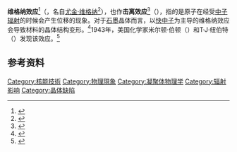 '''维格纳效应'''<ref>{{cite book |editor=王运 |title=新编英汉科技大词典 |date=1988 |publisher=[[科学技术文献出版社|科学技术文献出版社]] |isbn=978-7-5023-0064-7 |url=https://www.google.com/books/edition/%E6%96%B0%E7%BC%96%E8%8B%B1%E6%B1%89%E7%A7%91%E6%8A%80%E5%A4%A7%E8%AF%8D%E5%85%B8/dji5AAAAIAAJ?hl=en&gbpv=1&bsq=%E2%80%9C%E7%BB%B4%E6%A0%BC%E7%BA%B3%E6%95%88%E5%BA%94%E2%80%9D&kptab=overview |accessdate=2021-04-14 |language=zh}}</ref>（{{lang-en|Wigner effect}}，名自[[尤金·维格纳|尤金·维格纳]]<ref>{{cite journal | doi = 10.1063/1.1707653 | title = Theoretical Physics in the Metallurgical Laboratory of Chicago | url = https://archive.org/details/sim_journal-of-applied-physics_1946-11_17_11/page/857 | year = 1946 | last1 = Wigner | first1 = E. P. | journal = [[Journal_of_Applied_Physics|Journal of Applied Physics]] | volume = 17 | issue = 11 | pages = 857–863|bibcode = 1946JAP....17..857W }}</ref>），也作'''击离效应'''<ref>{{cite web |title=discomposition effect - 擊離效應 |url=https://terms.naer.edu.tw/detail/526367/ |website=terms.naer.edu.tw |publisher=[[国家教育研究院|国家教育研究院]] |accessdate=2021-04-14 |archive-date=2021-04-14 |archive-url=https://web.archive.org/web/20210414204710/https://terms.naer.edu.tw/detail/526367/ |dead-url=no }}</ref>（{{lang|en|discomposition effect}}），指的是原子在经受[[中子辐射|中子辐射]]的时候会产生位移的现象。对于[[石墨|石墨]]晶体而言，以[[快中子|快中子]]为主导的维格纳效应会导致材料的晶体结构变形。<ref>{{cite web |title=Wigner effect |url=https://www.euronuclear.org/glossary/wigner-effect/ |website=ENS |accessdate=2021-04-14 |date=2019-08-15 |archive-date=2021-04-15 |archive-url=https://web.archive.org/web/20210415201647/https://www.euronuclear.org/glossary/wigner-effect/ |dead-url=no }}</ref>1943年，美国化学家米尔顿·伯顿（{{lang|en|Milton Burton}}）和T·J·纽伯特（{{lang|en|T.J. Neubert}}）发现该效应。<ref>{{cite web |title=Radiation - Neutrons |url=https://www.britannica.com/science/radiation/Neutrons#ref398881 |website=[[Encyclopedia_Britannica|Encyclopedia Britannica]] |accessdate=2021-04-14 |language=en |archive-date=2021-04-16 |archive-url=https://web.archive.org/web/20210416223647/https://www.britannica.com/science/radiation/Neutrons#ref398881 |dead-url=no }}</ref>

== 参考资料 ==
{{reflist}}

[[Category:核能技術|Category:核能技術]]
[[Category:物理現象|Category:物理現象]]
[[Category:凝聚体物理学|Category:凝聚体物理学]]
[[Category:辐射影响|Category:辐射影响]]
[[Category:晶体缺陷|Category:晶体缺陷]]

{{物理学小作品}}